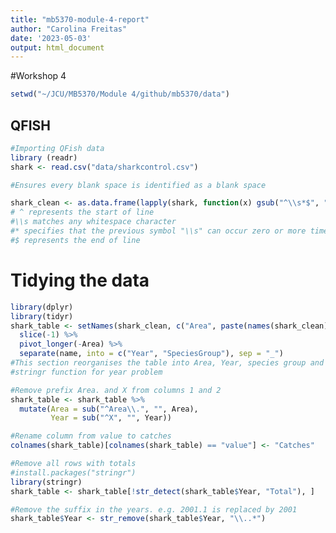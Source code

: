 ```yaml
---
title: "mb5370-module-4-report"
author: "Carolina Freitas"
date: '2023-05-03'
output: html_document
---
```



#Workshop 4
```r
setwd("~/JCU/MB5370/Module 4/github/mb5370/data")
```
## QFISH

```r
#Importing QFish data
library (readr)
shark <- read.csv("data/sharkcontrol.csv")
```

```r
#Ensures every blank space is identified as a blank space

shark_clean <- as.data.frame(lapply(shark, function(x) gsub("^\\s*$", "", x)))
# ^ represents the start of line
#\\s matches any whitespace character
#* specifies that the previous symbol "\\s" can occur zero or more times. 
#$ represents the end of line

```

# Tidying the data ####
```r
library(dplyr)
library(tidyr)
shark_table <- setNames(shark_clean, c("Area", paste(names(shark_clean), unlist(shark_clean[1, ], use.names = FALSE), sep = "_")[-1])) %>% 
  slice(-1) %>% 
  pivot_longer(-Area) %>% 
  separate(name, into = c("Year", "SpeciesGroup"), sep = "_")
#This section reorganises the table into Area, Year, species group and value which = catches
#stringr function for year problem
```


```r
#Remove prefix Area. and X from columns 1 and 2
shark_table <- shark_table %>%
  mutate(Area = sub("^Area\\.", "", Area),
         Year = sub("^X", "", Year))
```

```r
#Rename column from value to catches
colnames(shark_table)[colnames(shark_table) == "value"] <- "Catches"
```

```r
#Remove all rows with totals
#install.packages("stringr")
library(stringr)
shark_table <- shark_table[!str_detect(shark_table$Year, "Total"), ]
```

```r
#Remove the suffix in the years. e.g. 2001.1 is replaced by 2001
shark_table$Year <- str_remove(shark_table$Year, "\\..*")
```

